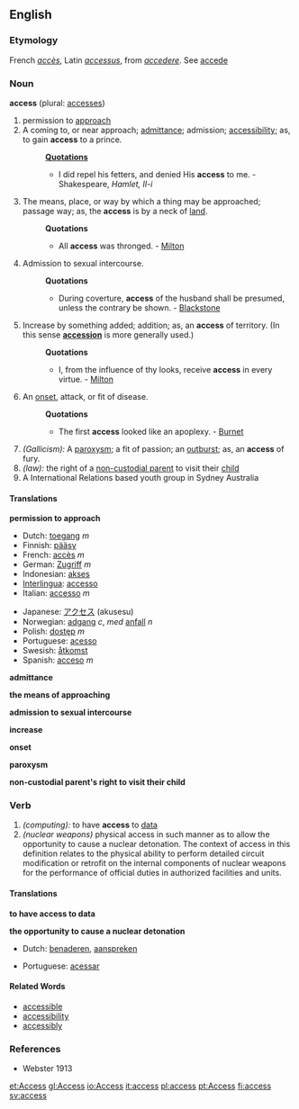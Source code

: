 ==English==

{{rank|ordinary|forms|complete|949|access|ways|grave|serious}}

===Etymology===
French ''[[accès]]'', Latin ''[[accessus]]'', from ''[[accedere]]''. See [[accede]]

===Noun===
'''access''' (plural: [[accesses]])

# permission to [[approach]]
#A coming to, or near approach; [[admittance]]; admission; [[accessibility]]; as, to gain '''access''' to a prince.
#:'''[[Quotation]]s'''
#:*I did repel his fetters, and denied His '''access''' to me. - Shakespeare, ''Hamlet, II-i''
# The means, place, or way by which a thing may be approached; passage way; as, the '''access''' is by a neck of [[land]].
#:'''Quotations'''
#:*All '''access''' was thronged. - [[Milton]] 
#Admission to sexual intercourse.
#:'''Quotations'''
#:*During coverture, '''access''' of the husband shall be presumed, unless the contrary be shown. - [[Blackstone]] 
#Increase by something added; addition; as, an '''access''' of territory. (In this sense '''[[accession]]''' is more generally used.)
#:'''Quotations'''
#:*I, from the influence of thy looks, receive '''access''' in every virtue. - [[Milton]]
#An [[onset]], attack, or fit of disease.
#:'''Quotations'''
#:*The first '''access''' looked like an apoplexy. - [[Burnet]]
#''(Gallicism):'' A [[paroxysm]]; a fit of passion; an [[outburst]]; as, an '''access''' of fury.
#''(law):'' the right of a [[w:non-custodial parent|non-custodial parent]] to visit their [[child]]
# A International Relations based youth group in Sydney Australia

====Translations====

'''permission to approach'''
{{top}}
*Dutch: [[toegang]] ''m''
*Finnish: [[pääsy]]
*French: [[accès]] ''m''
*German: [[Zugriff]] ''m''
*Indonesian: [[akses]]
*[[Interlingua]]: [[accesso]]
*Italian: [[accesso]] ''m''
{{mid}}
*Japanese: [[アクセス]] (akusesu)
*Norwegian: [[adgang]] ''c'', ''med'' [[anfall]] ''n''
*Polish: [[dostęp]] ''m''
*Portuguese: [[acesso]]
*Swesish: [[åtkomst]]
*Spanish: [[acceso]] ''m''
{{bottom}}

'''admittance'''
{{top}}
{{mid}}
{{bottom}}

'''the means of approaching'''
{{top}}
{{mid}}
{{bottom}}

'''admission to sexual intercourse'''
{{top}}
{{mid}}
{{bottom}}

'''increase'''
{{top}}
{{mid}}
{{bottom}}

'''onset'''
{{top}}
{{mid}}
{{bottom}}

'''paroxysm'''
{{top}}
{{mid}}
{{bottom}}

'''non-custodial parent's right to visit their child'''
{{top}}
{{mid}}
{{bottom}}

===Verb===
{{en-infl-reg-sibilant|access||}}

#''(computing):'' to have '''access''' to [[data]]
#''(nuclear weapons)'' physical access in such manner as to allow the opportunity to cause a nuclear detonation. The context of access in this definition relates to the physical ability to perform detailed circuit modification or retrofit on the internal components of nuclear weapons for the performance of official duties in authorized facilities and units.

====Translations====

'''to have access to data'''
{{top}}
{{mid}}
{{bottom}}

'''the opportunity to cause a nuclear detonation'''
{{top}}
*Dutch: [[benaderen]], [[aanspreken]]
{{mid}}
*Portuguese: [[acessar]]
{{bottom}}

====Related Words====
*[[accessible]]
*[[accessibility]]
*[[accessibly]]

===References===
*Webster 1913

[[et:Access]]
[[gl:Access]]
[[io:Access]]
[[it:access]]
[[pl:access]]
[[pt:Access]]
[[fi:access]]
[[sv:access]]